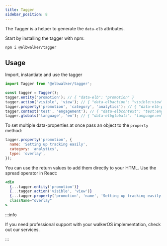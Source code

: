 ```yaml
---
title: Tagger
sidebar_position: 8
---
```



<PackageLink github="packages/tagger" npm="@elbwalker/tagger" />

The Tagger is a helper to generate the `data-elb` attributes.

Start by installing the tagger with npm:

```bash
npm i @elbwalker/tagger
```

## Usage

Import, instantiate and use the tagger

```js
import Tagger from '@elbwalker/tagger';

const tagger = Tagger();
tagger.entity('promotion'); // { "data-elb": "promotion" }
tagger.action('visible', 'view'); // { "data-elbaction": "visible:view" }
tagger.property('promotion', 'category', 'analytics'); // { "data-elb-promotion": "category:analytics" }
tagger.context('test', 'engagement'); // { "data-elbcontext": "test:engagement" }
tagger.globals('language', 'en'); // { "data-elbglobals": "language:en" }
```

To set multiple data-properties at once pass an object to the `property` method:

```js
tagger.property('promotion', {
  name: 'Setting up tracking easily',
  category: 'analytics',
  type: 'overlay',
});
```

You can use the return values to add them directly to your HTML. Use the spread
operator in React:

```jsx
<div
  {...tagger.entity('promotion')}
  {...tagger.action('visible', 'view')}
  {...tagger.property('promotion', 'name', 'Setting up tracking easily')}
  className="overlay"
>
```

:::info

If you need professional support with your walkerOS implementation, check out
our&nbsp;<Link to="/services">services</Link>.

:::
